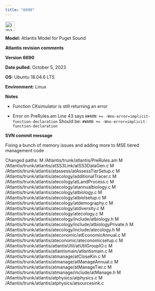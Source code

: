 ```yaml
---
title: "6690"
---
```


<img width="30" alt="image" src="https://user-images.githubusercontent.com/11339490/272713181-58a7442b-f4df-4987-9afe-cb4702236a8f.jpg">

**Model:** Atlantis Model for Puget Sound

**Atlantis revision comments**

**Version 6690**

**Date pulled:** October 5, 2023

**OS:** Ubuntu 18.04.6 LTS

**Environment:** Linux

**Notes**

-   Function CKsimulator is still returning an error

-  Error on PreRules.am 
Line 43 says
`W#ARN += -Wno-error=implicit-function-declaration`
Should be:
`#WARN += -Wno-error=implicit-function-declaration`

**SVN commit message**

Fixing a bunch of memory issues and adding more to MSE tiered management code

Changed paths:
   M /Atlantis/trunk/atlantis/PreRules.am
   M /Atlantis/trunk/atlantis/atSS3Link/atSS3DataGen.c
   M /Atlantis/trunk/atlantis/atassess/atAssessTierSetup.c
   M /Atlantis/trunk/atlantis/atecology/additionalTracer.c
   M /Atlantis/trunk/atlantis/atecology/atLandProcess.c
   M /Atlantis/trunk/atlantis/atecology/atannualbiology.c
   M /Atlantis/trunk/atlantis/atecology/atbiology.c
   M /Atlantis/trunk/atlantis/atecology/atbiolsetup.c
   M /Atlantis/trunk/atlantis/atecology/atdemography.c
   M /Atlantis/trunk/atlantis/atecology/atdiversity.c
   M /Atlantis/trunk/atlantis/atecology/atecology.c
   M /Atlantis/trunk/atlantis/atecology/include/atbiology.h
   M /Atlantis/trunk/atlantis/atecology/include/atbiologyPrivate.h
   M /Atlantis/trunk/atlantis/atecology/include/atecology.h
   M /Atlantis/trunk/atlantis/ateconomic/atEconomicAnnual.c
   M /Atlantis/trunk/atlantis/ateconomic/ateconomicsetup.c
   M /Atlantis/trunk/atlantis/atlantisUtil/atUtilGroupIO.c
   M /Atlantis/trunk/atlantis/atlantismain/atlantismain.c
   M /Atlantis/trunk/atlantis/atmanage/atCloseKin.c
   M /Atlantis/trunk/atlantis/atmanage/atManageAnnual.c
   M /Atlantis/trunk/atlantis/atmanage/atManageTier.c
   M /Atlantis/trunk/atlantis/atmanage/include/atManage.h
   M /Atlantis/trunk/atlantis/atphysics/atphysics.c
   M /Atlantis/trunk/atlantis/atphysics/atsourcesink.c
